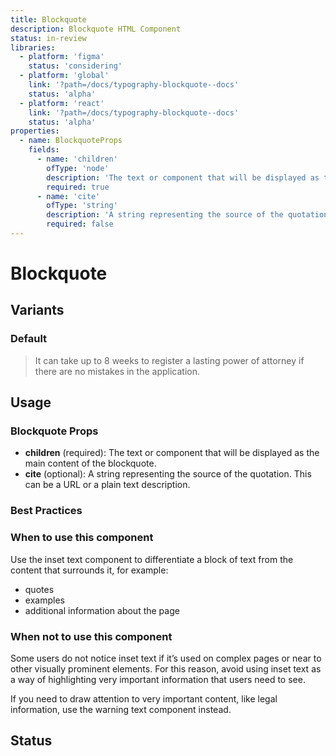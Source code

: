 ```yaml
---
title: Blockquote
description: Blockquote HTML Component
status: in-review
libraries:
  - platform: 'figma'
    status: 'considering'
  - platform: 'global'
    link: '?path=/docs/typography-blockquote--docs'
    status: 'alpha'
  - platform: 'react'
    link: '?path=/docs/typography-blockquote--docs'
    status: 'alpha'
properties:
  - name: BlockquoteProps
    fields:
      - name: 'children'
        ofType: 'node'
        description: 'The text or component that will be displayed as the main content of the blockquote.'
        required: true
      - name: 'cite'
        ofType: 'string'
        description: 'A string representing the source of the quotation. This can be a URL or a plain text description.'
        required: false
---
```


# Blockquote

## Variants

### Default

<ComponentContainer>
  <Blockquote>
    It can take up to 8 weeks to register a lasting power of attorney if there
    are no mistakes in the application.
  </Blockquote>
</ComponentContainer>

## Usage

<ComponentPropertiesTable componentId="blockquote" />

### Blockquote Props

- **children** (required): The text or component that will be displayed as the main content of the blockquote.
- **cite** (optional): A string representing the source of the quotation. This can be a URL or a plain text description.

### Best Practices

### When to use this component

Use the inset text component to differentiate a block of text from the content that surrounds it, for example:

- quotes
- examples
- additional information about the page

### When not to use this component

Some users do not notice inset text if it’s used on complex pages or near to other visually prominent elements.
For this reason, avoid using inset text as a way of highlighting very important information that users need to see.

If you need to draw attention to very important content, like legal information, use the warning text component instead.

## Status

<ComponentStatusBlock componentId="blockquote" />
